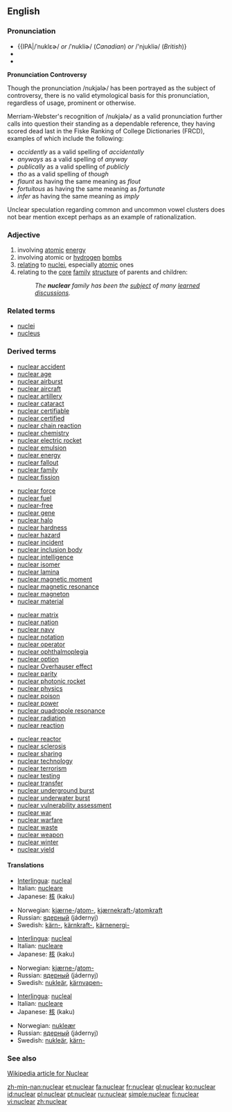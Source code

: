 ==English==

===Pronunciation===
*{{IPA|/ˈnuklɛɚ/ ''or'' /ˈnukliɚ/ (''Canadian'') ''or'' /'njukliə/ (''British'')}
*{{Audio|en-ca-nuclear.ogg|Audio (CA)}}
*{{audio|en-us-nuclear.ogg|Audio (US)}}

'''Pronunciation Controversy'''

Though the pronunciation /nukjəlɚ/ has been portrayed as the subject of controversy, there is no valid etymological basis for this pronunciation, regardless of usage, prominent or otherwise.

Merriam-Webster's recognition of /nukjəlɚ/ as a valid pronunciation further calls into question their standing as a dependable reference, they having scored dead last in the Fiske Ranking of College Dictionaries (FRCD), examples of which include the following:
*''accidently'' as a valid spelling of ''accidentally''
*''anyways'' as a valid spelling of ''anyway''
*''publically'' as a valid spelling of ''publicly''
*''tho'' as a valid spelling of ''though''
*''flaunt'' as having the same meaning as ''flout''
*''fortuitous'' as having the same meaning as ''fortunate''
*''infer'' as having the same meaning as ''imply''

Unclear speculation regarding common and uncommon vowel clusters does not bear mention except perhaps as an example of rationalization.

===Adjective===
{{en-adj-notcomp}}

# involving [[atomic]] [[energy]]
# involving atomic or [[hydrogen]] [[bomb]]s
# [[relating]] to [[nucleus|nuclei]], especially [[atomic]] ones
# relating to the [[core]] [[family]] [[structure]] of parents and children:
#:''The '''nuclear''' family has been the [[subject]] of many [[learned]] [[discussions]].''

===Related terms===
* [[nuclei]]
* [[nucleus]]

===Derived terms===
{{top4}}
*[[nuclear accident]]
*[[nuclear age]]
*[[nuclear airburst]]
*[[nuclear aircraft]]
*[[nuclear artillery]]
*[[nuclear cataract]]
*[[nuclear certifiable]]
*[[nuclear certified]]
*[[nuclear chain reaction]]
*[[nuclear chemistry]]
*[[nuclear electric rocket]]
*[[nuclear emulsion]]
*[[nuclear energy]]
*[[nuclear fallout]]
*[[nuclear family]]
*[[nuclear fission]]
{{mid4}}
*[[nuclear force]]
*[[nuclear fuel]]
*[[nuclear-free]]
*[[nuclear gene]]
*[[nuclear halo]]
*[[nuclear hardness]]
*[[nuclear hazard]]
*[[nuclear incident]]
*[[nuclear inclusion body]]
*[[nuclear intelligence]]
*[[nuclear isomer]]
*[[nuclear lamina]]
*[[nuclear magnetic moment]]
*[[nuclear magnetic resonance]]
*[[nuclear magneton]]
*[[nuclear material]]
{{mid4}}
*[[nuclear matrix]]
*[[nuclear nation]]
*[[nuclear navy]]
*[[nuclear notation]]
*[[nuclear operator]]
*[[nuclear ophthalmoplegia]]
*[[nuclear option]]
*[[nuclear Overhauser effect]]
*[[nuclear parity]]
*[[nuclear photonic rocket]]
*[[nuclear physics]]
*[[nuclear poison]]
*[[nuclear power]]
*[[nuclear quadropole resonance]]
*[[nuclear radiation]]
*[[nuclear reaction]]
{{mid4}}
*[[nuclear reactor]]
*[[nuclear sclerosis]]
*[[nuclear sharing]]
*[[nuclear technology]]
*[[nuclear terrorism]]
*[[nuclear testing]]
*[[nuclear transfer]]
*[[nuclear underground burst]]
*[[nuclear underwater burst]]
*[[nuclear vulnerability assessment]]
*[[nuclear war]]
*[[nuclear warfare]]
*[[nuclear waste]]
*[[nuclear weapon]]
*[[nuclear winter]]
*[[nuclear yield]]
{{bottom}}

====Translations====
{{rfc-level|Translations at L4+ not in L3 POS section (AutoFormat would have corrected level of Related terms)}}
{{trans-top|involving atomic energy}}
*[[Interlingua]]: [[nucleal]]
*Italian: [[nucleare]]
*Japanese: [[核]] (kaku)
{{trans-mid}}
*Norwegian: [[kjærne-]]/[[atom-]], [[kjærnekraft-]]/[[atomkraft]]
*Russian: [[ядерный]] (jádernyj)
*Swedish: [[kärn-]], [[kärnkraft-]], [[kärnenergi-]]
{{trans-bottom}}

{{trans-top|involving atomic or hydrogen bombs}}
*[[Interlingua]]: [[nucleal]]
*Italian: [[nucleare]]
*Japanese: [[核]] (kaku)
{{trans-mid}}
*Norwegian: [[kjærne-]]/[[atom-]]
*Russian: [[ядерный]] (jádernyj)
*Swedish: [[nukleär]], [[kärnvapen-]]
{{trans-bottom}}

{{trans-top|relating to nuclei}}
*[[Interlingua]]: [[nucleal]]
*Italian: [[nucleare]]
*Japanese: [[核]] (kaku)
{{trans-mid}}
*Norwegian: [[nukleær]]
*Russian: [[ядерный]] (jádernyj)
*Swedish: [[nukleär]], [[kärn-]]
{{trans-bottom}}

===See also===
[http://en.wikipedia.org/wiki/Nuclear Wikipedia article for Nuclear]

[[zh-min-nan:nuclear]]
[[et:nuclear]]
[[fa:nuclear]]
[[fr:nuclear]]
[[gl:nuclear]]
[[ko:nuclear]]
[[id:nuclear]]
[[pl:nuclear]]
[[pt:nuclear]]
[[ru:nuclear]]
[[simple:nuclear]]
[[fi:nuclear]]
[[vi:nuclear]]
[[zh:nuclear]]